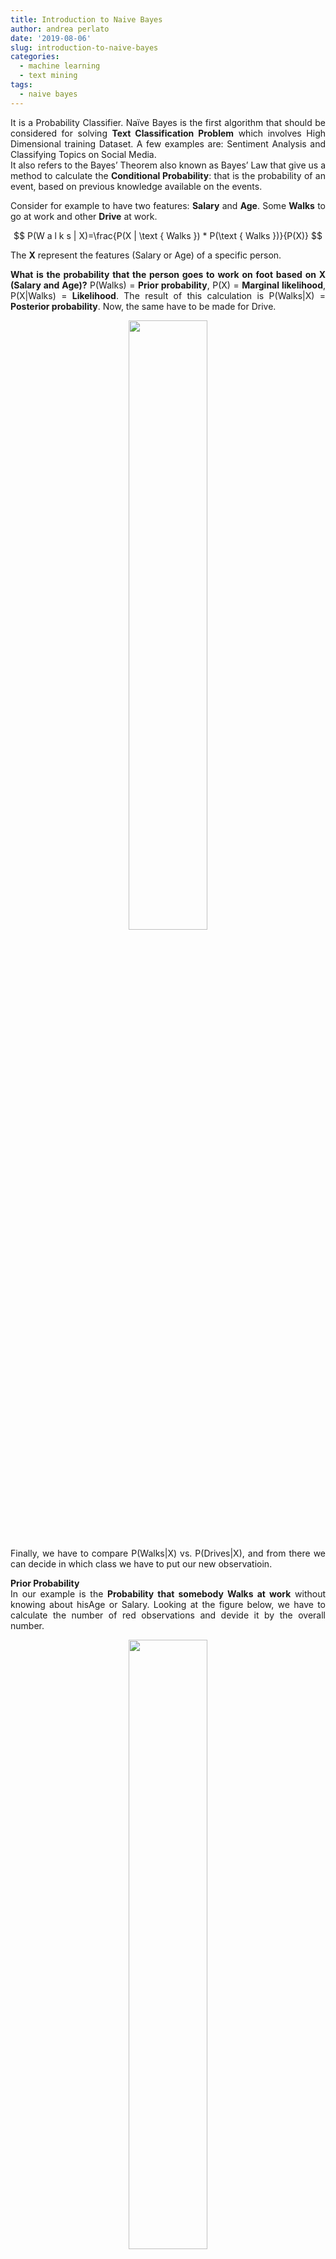```yaml
---
title: Introduction to Naive Bayes
author: andrea perlato
date: '2019-08-06'
slug: introduction-to-naive-bayes
categories:
  - machine learning
  - text mining
tags:
  - naive bayes
---
```


<style>
body {
text-align: justify}
</style>

It is a Probability Classifier. Naïve Bayes is the first algorithm that should be considered for solving **Text Classification Problem** which involves High Dimensional training Dataset. A few examples are: Sentiment Analysis and Classifying Topics on Social Media. </br>
It also refers to the Bayes’ Theorem also known as Bayes’ Law that give us a method to calculate the **Conditional Probability**: that is the probability of an event, based on previous knowledge available on the events.

Consider for example to have two features: **Salary** and **Age**. Some **Walks** to go at work and other **Drive** at work.

$$
P(W a l k s | X)=\frac{P(X | \text { Walks }) * P(\text { Walks })}{P(X)}
$$

The **X** represent the features (Salary or Age) of a specific person. </br>

**What is the probability that the person goes to work on foot based on X (Salary and Age)?**
P(Walks) = **Prior probability**, P(X) = **Marginal likelihood**, P(X|Walks) = **Likelihood**.  The result of this calculation is P(Walks|X) = **Posterior probability**. Now, the same have to be made for Drive.

<center>
![](/img/posteriorbayes.png){width=50%}
</center>

Finally, we have to compare P(Walks|X) vs. P(Drives|X), and from there we can decide in which class we have to put our new observatioin.


**Prior Probability** </br>
In our example is the **Probability that somebody Walks at work** without knowing about hisAge or Salary. Looking at the figure below, we have to calculate the number of red observations and devide it by the overall number.

<center>
![](/img/priorprobability.png){width=50%}
</center>


**Marginal Likelihood** </br>
We select a circle around our point (person) that we have to estimate. Then, we calculate the probability of Similar Features (walks, drives) that this person has with the other observations (person). So, Marginal Likelihood says to us what is the likelihood of any new random variable that we have fully inside the circle that we defined.

<center>
![](/img/marginallikelihood.png){width=50%}
</center>



**Likelihood** </br>
It answer the following question: **what is the probability of a randomly selected observations to be similar to the observations that we selected by the circle?**
In our example, this means that we take into consideration only the red points (i.e. people that work at work). We are asking what is the likelihood that a randomly selected data point is someone that exhibit features similar to the people selected in the random circle. 

<center>
![](/img/likeliprob.png){width=50%}
</center>



**Naive Bayes in Machine Learning** </br>
In a Machine Learning classification problem where there are multiple features and classes, the aim of the Naïve Bayes is to calculate the conditional probability of an object with the feature vector x1, x2, xn. So, it is able to calculate the probability of a particular class **Ci** given **N** number of features. </br>
Naive Bayes is an effective and commonly-used, machine learning classifier. It is a probabilistic classifier that makes classifications using the Maximum A Posteriori decision rule in a Bayesian setting. It can also be represented using a very simple Bayesian network. Naive Bayes classifiers have been especially popular for text classification, and are a traditional solution for problems such as **Spam Detection**. </br>

An intuitive explanation for the **Maximum A Posteriori Probability MAP** is to think probabilities as degrees of belief. For example, how likely are we vote for a candidate depends on our prior belief. We can modify our stand based on the evidence. Our final decision, based on evidence, is the posterior belief, which is what happens after we sifted through the evidence.  **MPA** is simply the maximum posterior belief: after going through all the debates, what is your most likely decision?
















































